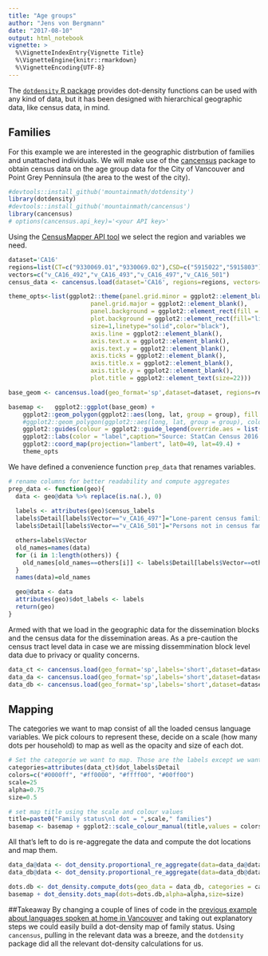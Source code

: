 ```yaml
---
title: "Age groups"
author: "Jens von Bergmann"
date: "2017-08-10"
output: html_notebook
vignette: >
  %\VignetteIndexEntry{Vignette Title}
  %\VignetteEngine{knitr::rmarkdown}
  %\VignetteEncoding{UTF-8}
---
```


The [`dotdensity` R package](https://github.com/mountainMath/dotdensity) provides dot-density functions can be used with any kind of data, but it has been designed with hierarchical
geographic data, like census data, in mind. 

## Families
For this example we are interested in the geographic distrbution of families and unattached individuals. 
We will make use of the [cancensus](https://github.com/mountainMath/cancensus) package to obtain census
data on the age group data for the City of Vancouver and Point Grey Penninsula (the area to the west of the city).

```r
#devtools::install_github('mountainmath/dotdensity')
library(dotdensity)
#devtools::install_github('mountainmath/cancensus')
library(cancensus)
# options(cancensus.api_key)='<your API key>'
```



Using the [CensusMapper API tool](https://censusmapper.ca/api/CA16) we select the region and
variables we need.
```r
dataset='CA16'
regions=list(CT=c("9330069.01","9330069.02"),CSD=c("5915022","5915803")) #list(CMA="59933")
vectors=c("v_CA16_492","v_CA16_493","v_CA16_497","v_CA16_501")
census_data <- cancensus.load(dataset='CA16', regions=regions, vectors=vectors, level='CT')

```

```r
theme_opts<-list(ggplot2::theme(panel.grid.minor = ggplot2::element_blank(),
                       panel.grid.major = ggplot2::element_blank(),
                       panel.background = ggplot2::element_rect(fill = 'light blue', colour = NA),
                       plot.background = ggplot2::element_rect(fill="light grey",
                       size=1,linetype="solid",color="black"),
                       axis.line = ggplot2::element_blank(),
                       axis.text.x = ggplot2::element_blank(),
                       axis.text.y = ggplot2::element_blank(),
                       axis.ticks = ggplot2::element_blank(),
                       axis.title.x = ggplot2::element_blank(),
                       axis.title.y = ggplot2::element_blank(),
                       plot.title = ggplot2::element_text(size=22)))

base_geom <- cancensus.load(geo_format='sp',dataset=dataset, regions=regions, level="Regions")

basemap <-   ggplot2::ggplot(base_geom) +
    ggplot2::geom_polygon(ggplot2::aes(long, lat, group = group), fill = "white", size=0.1) +
    #ggplot2::geom_polygon(ggplot2::aes(long, lat, group = group), colour = "#222222", fill = "white", size=0.1) +
    ggplot2::guides(colour = ggplot2::guide_legend(override.aes = list(size=2))) +
    ggplot2::labs(color = "label",caption="Source: StatCan Census 2016 via cancensus & CensusMapper.ca") +
    ggplot2::coord_map(projection="lambert", lat0=49, lat=49.4) +
    theme_opts
```


We have defined a convenience function `prep_data` that renames variables.
```r
# rename columns for better readability and compute aggregates
prep_data <- function(geo){
  data <- geo@data %>% replace(is.na(.), 0) 
  
  labels <- attributes(geo)$census_labels
  labels$Detail[labels$Vector=="v_CA16_497"]="Lone-parent census families"
  labels$Detail[labels$Vector=="v_CA16_501"]="Persons not in census families"

  others=labels$Vector
  old_names=names(data)
  for (i in 1:length(others)) {
    old_names[old_names==others[i]] <- labels$Detail[labels$Vector==others[i]]
  }
  names(data)=old_names

  geo@data <- data
  attributes(geo)$dot_labels <- labels
  return(geo)
}
```
Armed with that we load in the geographic data for the dissemination blocks and the census data for the dissemination areas. As a pre-caution the census tract level data in case we are missing dissemmination block level data due to privacy or quality concerns.
```r

data_ct <- cancensus.load(geo_format='sp',labels='short',dataset=dataset, regions=regions, vectors=vectors,level="CT") %>% prep_data
data_da <- cancensus.load(geo_format='sp',labels='short',dataset=dataset, regions=regions, vectors=vectors,level="DA") %>% prep_data
data_db <- cancensus.load(geo_format='sp',labels='short',dataset=dataset, regions=regions, vectors=vectors,level="DB") 
```
## Mapping

The categories we want to map consist of all the loaded census language variables. We pick colours to represent these, decide on a scale (how many dots per household) to map as well as the opacity and size of each dot.
```r
# Set the categorie we want to map. Those are the labels except we want to replace the "Total" with the "Other" column
categories=attributes(data_ct)$dot_labels$Detail
colors=c("#0000ff", "#ff0000", "#ffff00", "#00ff00")
scale=25
alpha=0.75
size=0.5

```
```r
# set map title using the scale and colour values
title=paste0("Family status\n1 dot = ",scale," families")
basemap <- basemap + ggplot2::scale_colour_manual(title,values = colors) 
```


All that's left to do is re-aggregate the data and compute the dot locations and map them.
```r
data_da@data <- dot_density.proportional_re_aggregate(data=data_da@data,parent_data=data_ct@data,geo_match=setNames("GeoUID","CT_UID"),categories=categories,base="Population")
data_db@data <- dot_density.proportional_re_aggregate(data=data_db@data,parent_data=data_da@data,geo_match=setNames("GeoUID","DA_UID"),categories=categories,base="Population")

dots.db <- dot_density.compute_dots(geo_data = data_db, categories = categories, scale=scale)
basemap + dot_density.dots_map(dots=dots.db,alpha=alpha,size=size)
```
##Takeaway
By changing a couple of lines of code in the [previous example about languages spoken at home in Vancouver](https://github.com/mountainMath/dotdensity/blob/master/vignettes/languages-example.Rmd) and taking out explanatory steps we could easily build a dot-density map of family status. Using `cancensus`, pulling in the relevant data was a breeze, and the `dotdensity` package did all the relevant dot-density calculations for us.
